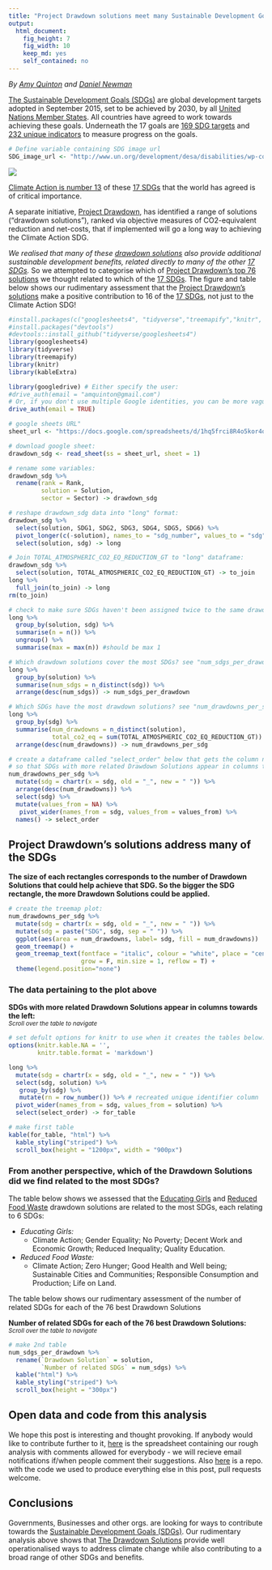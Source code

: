 ```yaml
---
title: "Project Drawdown solutions meet many Sustainable Development Goals"
output: 
  html_document: 
    fig_height: 7
    fig_width: 10
    keep_md: yes
    self_contained: no
---
```


*By [Amy Quinton][7] and [Daniel Newman][8]*

[The Sustainable Development Goals (SDGs)][1] are global development targets adopted in September 2015, set to be achieved by 2030, by all [United Nations Member States][4]. All countries have agreed to work towards achieving these goals. Underneath the 17 goals are [169 SDG targets][5] and [232 unique indicators][6] to measure progress on the goals.
```r
# Define variable containing SDG image url
SDG_image_url <- "http://www.un.org/development/desa/disabilities/wp-content/uploads/sites/15/2015/10/SDG-Poster.png"
```
[![](`r SDG_image_url`)][1]

[Climate Action is number 13][9] of these [17 SDGs][1] that the world has agreed is of critical importance. 

A separate initiative, [Project Drawdown][2], has identified a range of solutions ("drawdown solutions"), ranked via objective measures of CO2-equivalent reduction and net-costs, that if implemented will go a long way to achieving the Climate Action SDG. 

*We realised that many of these [drawdown solutions][3] also provide additional sustainable development benefits, related directly to many of the other [17 SDGs][1].* So we attempted to categorise which of [Project Drawdown's top 76  solutions][3] we thought related to which of the [17 SDGs][1]. The figure and table below shows our rudimentary assessment that the [Project Drawdown's solutions][3] make a positive contribution to 16 of the [17 SDGs][1], not just to the Climate Action SDG!

```r
#install.packages(c("googlesheets4", "tidyverse","treemapify","knitr", "kableExtra"))
#install.packages("devtools")
#devtools::install_github("tidyverse/googlesheets4")
library(googlesheets4)
library(tidyverse)
library(treemapify)
library(knitr)
library(kableExtra)

library(googledrive) # Either specify the user: 
#drive_auth(email = "amquinton@gmail.com") 
# Or, if you don't use multiple Google identities, you can be more vague: 
drive_auth(email = TRUE)

# google sheets URL"
sheet_url <- "https://docs.google.com/spreadsheets/d/1hq5frci8R4o5kor4oraealN66X1av1IhkZmOydjORrQ/edit?usp=sharing"

# download google sheet:
drawdown_sdg <- read_sheet(ss = sheet_url, sheet = 1)
```

```r
# rename some variables:
drawdown_sdg %>%
  rename(rank = Rank,
         solution = Solution,
         sector = Sector) -> drawdown_sdg

# reshape drawdown_sdg data into "long" format:
drawdown_sdg %>%
  select(solution, SDG1, SDG2, SDG3, SDG4, SDG5, SDG6) %>%
  pivot_longer(c(-solution), names_to = "sdg_number", values_to = "sdg", values_drop_na = T) %>%
  select(solution, sdg) -> long

# Join TOTAL_ATMOSPHERIC_CO2_EQ_REDUCTION_GT to "long" dataframe:
drawdown_sdg %>%
  select(solution, TOTAL_ATMOSPHERIC_CO2_EQ_REDUCTION_GT) -> to_join
long %>%
  full_join(to_join) -> long
rm(to_join)

# check to make sure SDGs haven't been assigned twice to the same drawdown solution:
long %>%
  group_by(solution, sdg) %>%
  summarise(n = n()) %>%
  ungroup() %>%
  summarise(max = max(n)) #should be max 1
```

```r
# Which drawdown solutions cover the most SDGs? see "num_sdgs_per_drawdown" dataframe created below:
long %>%
  group_by(solution) %>%
  summarise(num_sdgs = n_distinct(sdg)) %>%
  arrange(desc(num_sdgs)) -> num_sdgs_per_drawdown

# Which SDGs have the most drawdown solutions? see "num_drawdowns_per_sdg" dataframe created below:
long %>%
  group_by(sdg) %>%
  summarise(num_drawdowns = n_distinct(solution),
            total_co2_eq = sum(TOTAL_ATMOSPHERIC_CO2_EQ_REDUCTION_GT)) %>%
  arrange(desc(num_drawdowns)) -> num_drawdowns_per_sdg

# create a dataframe called "select_order" below that gets the column names in the order we will need 
# so that SDGs with more related Drawdown Solutions appear in columns towards the left:
num_drawdowns_per_sdg %>%
  mutate(sdg = chartr(x = sdg, old = "_", new = " ")) %>%
  arrange(desc(num_drawdowns)) %>%
  select(sdg) %>%
  mutate(values_from = NA) %>%
   pivot_wider(names_from = sdg, values_from = values_from) %>%
  names() -> select_order
```


## Project Drawdown's solutions address many of the SDGs
**The size of each rectangles corresponds to the number of Drawdown Solutions that could help achieve that SDG. So the bigger the SDG rectangle, the more Drawdown Solutions could be applied.**
```r
# create the treemap plot:
num_drawdowns_per_sdg %>%
  mutate(sdg = chartr(x = sdg, old = "_", new = " ")) %>%
  mutate(sdg = paste("SDG", sdg, sep = " ")) %>%
  ggplot(aes(area = num_drawdowns, label= sdg, fill = num_drawdowns))  +
  geom_treemap() +
  geom_treemap_text(fontface = "italic", colour = "white", place = "centre",
                    grow = F, min.size = 1, reflow = T) +
  theme(legend.position="none") 
```

### The data pertaining to the plot above 
**SDGs with more related Drawdown Solutions appear in columns towards the left:**<br>
<sub>*Scroll over the table to navigate*

```r
# set defult options for knitr to use when it creates the tables below:
options(knitr.kable.NA = '',
        knitr.table.format = 'markdown') 

long %>%
  mutate(sdg = chartr(x = sdg, old = "_", new = " ")) %>%
  select(sdg, solution) %>%
   group_by(sdg) %>%
   mutate(rn = row_number()) %>% # recreated unique identifier column
  pivot_wider(names_from = sdg, values_from = solution) %>%
  select(select_order) -> for_table

# make first table 
kable(for_table, "html") %>%
  kable_styling("striped") %>% 
  scroll_box(height = "1200px", width = "900px")

```

### From another perspective, which of the Drawdown Solutions did we find related to the most SDGs? 

The table below shows we assessed that the [Educating Girls][10] and [Reduced Food Waste][11] drawdown solutions are related to the most SDGs, each relating to 6 SDGs:

- *Educating Girls:* 
  - Climate Action; Gender Equality; No Poverty;	Decent Work and Economic Growth; Reduced Inequality; Quality Education.

- *Reduced Food Waste:* 
  - Climate Action;	Zero Hunger; Good Health and Well being;	Sustainable Cities and Communities; Responsible Consumption and Production; Life on Land.
  
The table below shows our rudimentary assessment of the number of related SDGs for each of the 76 best Drawdown Solutions  

**Number of related SDGs for each of the 76 best Drawdown Solutions:**<br>
<sub>*Scroll over the table to navigate*

```r
# make 2nd table
num_sdgs_per_drawdown %>%
  rename(`Drawdown Solution` = solution,
         `Number of related SDGs` = num_sdgs) %>%
  kable("html") %>% 
  kable_styling("striped") %>% 
  scroll_box(height = "300px")
```

## Open data and code from this analysis
We hope this post is interesting and thought provoking. If anybody would like to contribute further to it, [here][12] is the spreadsheet containing our rough analysis with comments allowed for everybody - we will recieve  email notifications if/when people comment their suggestions. Also [here][13] is a repo. with the code we used to produce everything else in this post, pull requests welcome. 

## Conclusions
Governments, Businesses and other orgs. are looking for ways to contribute towards the [Sustainable Development Goals (SDGs)][1]. Our rudimentary analysis above shows that [The Drawdown Solutions][3] provide well operationalised ways to address climate change while also contributing to a broad range of other SDGs and benefits.


[1]: https://sustainabledevelopment.un.org/sdgs
[2]: https://www.drawdown.org
[3]: https://www.drawdown.org/solutions
[4]: https://en.wikipedia.org/wiki/Member_states_of_the_United_Nations
[5]: https://unstats.un.org/sdgs/indicators/Global%20Indicator%20Framework%20after%20refinement_Eng.pdf
[6]: https://sustainabledevelopment.un.org/content/documents/11803Official-List-of-Proposed-SDG-Indicators.pdf
[7]: https://amyquinton.github.io/about/
[8]: https://dpnewman.com/
[9]: https://sustainabledevelopment.un.org/sdg13
[10]: https://www.drawdown.org/solutions/women-and-girls/educating-girls
[11]: https://www.drawdown.org/solutions/food/reduced-food-waste
[12]: https://docs.google.com/spreadsheets/d/1hq5frci8R4o5kor4oraealN66X1av1IhkZmOydjORrQ/edit?usp=sharing
[13]: https://github.com/amyquinton/drawdown-sdg/blob/master/drawdown-sdgs.Rmd
